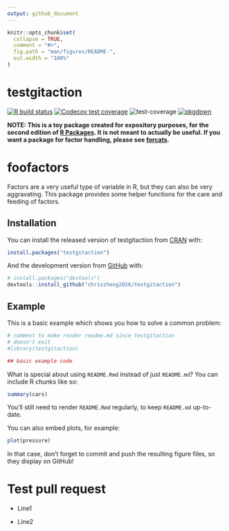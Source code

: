 ```yaml
---
output: github_document
---
```


<!-- README.md is generated from README.Rmd. Please edit that file -->

```r
knitr::opts_chunk$set(
  collapse = TRUE,
  comment = "#>",
  fig.path = "man/figures/README-",
  out.width = "100%"
)
```

# testgitaction

<!-- badges: start -->
[![R build status](https://github.com/chriszheng2016/testgitaction/workflows/R-CMD-check/badge.svg)](https://github.com/chriszheng2016/testgitaction/actions)
[![Codecov test coverage](https://codecov.io/gh/chriszheng2016/testgitaction/branch/master/graph/badge.svg)](https://codecov.io/gh/chriszheng2016/testgitaction?branch=master)
![test-coverage](https://github.com/chriszheng2016/testgitaction/workflows/test-coverage/badge.svg)
[![pkgdown](https://github.com/chriszheng2016/testgitaction/workflows/pkgdown/badge.svg)](https://chriszheng2016.github.io/testgitaction/)
<!-- badges: end -->

**NOTE: This is a toy package created for expository purposes, for the second edition of [R Packages](https://r-pkgs.org). It is not meant to actually be useful. If you want a package for factor handling, please see [forcats](https://forcats.tidyverse.org).**


# foofactors

Factors are a very useful type of variable in R, but they can also be very aggravating. This package provides some helper functions for the care and feeding of factors.

## Installation

You can install the released version of testgitaction from [CRAN](https://CRAN.R-project.org) with:

``` r
install.packages("testgitaction")
```

And the development version from [GitHub](https://github.com/) with:

``` r
# install.packages("devtools")
devtools::install_github("chriszheng2016/testgitaction")
```
## Example

This is a basic example which shows you how to solve a common problem:

```r
# comment to make render readme.md since testgitaction
# doesn't exit
#library(testgitaction)

## basic example code
```

What is special about using `README.Rmd` instead of just `README.md`? You can include R chunks like so:

```r
summary(cars)
```

You'll still need to render `README.Rmd` regularly, to keep `README.md` up-to-date.

You can also embed plots, for example:

```r
plot(pressure)
```

In that case, don't forget to commit and push the resulting figure files, so they display on GitHub!

# Test pull request

* Line1

* Line2
